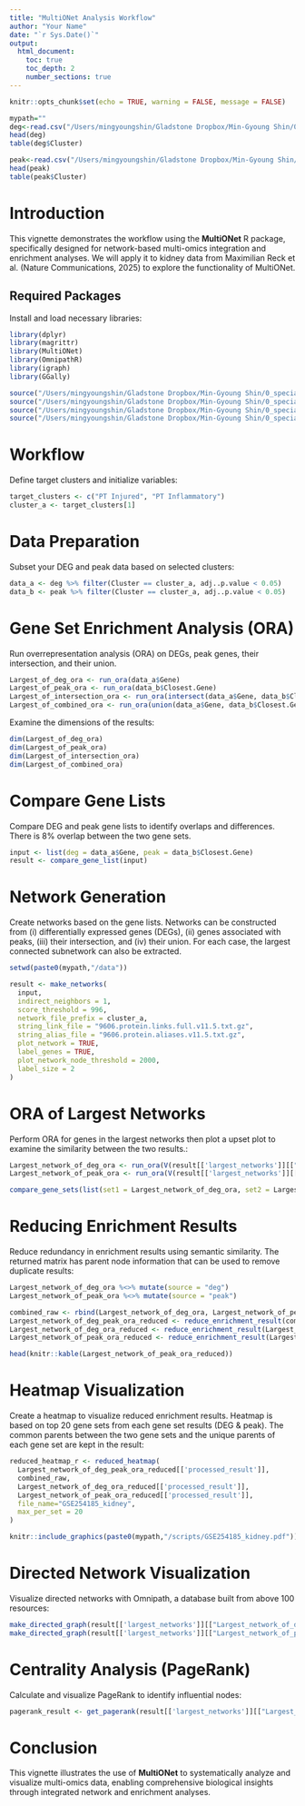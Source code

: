 ```yaml
---
title: "MultiONet Analysis Workflow"
author: "Your Name"
date: "`r Sys.Date()`"
output: 
  html_document:
    toc: true
    toc_depth: 2
    number_sections: true
---
```


```r
knitr::opts_chunk$set(echo = TRUE, warning = FALSE, message = FALSE)
```

```r
mypath=""
deg<-read.csv("/Users/mingyoungshin/Gladstone Dropbox/Min-Gyoung Shin/0_special topic1/multiOmicsiome/GSE254185_kidney/data/DEG_per_cluster.csv")
head(deg)
table(deg$Cluster)

peak<-read.csv("/Users/mingyoungshin/Gladstone Dropbox/Min-Gyoung Shin/0_special topic1/multiOmicsiome/GSE254185_kidney/data/top_peak_per_cluster.csv")
head(peak)
table(peak$Cluster)
```

# Introduction

This vignette demonstrates the workflow using the **MultiONet** R package, specifically designed for network-based multi-omics integration and enrichment analyses. We will apply it to kidney data from Maximilian Reck et al. (Nature Communications, 2025) to explore the functionality of MultiONet.

## Required Packages

Install and load necessary libraries:

```r
library(dplyr)
library(magrittr)
library(MultiONet)
library(OmnipathR)
library(igraph)
library(GGally)
```


```r
source("/Users/mingyoungshin/Gladstone Dropbox/Min-Gyoung Shin/0_special topic1/multiOmicsiome/scripts/make_directed_graph.R")
source("/Users/mingyoungshin/Gladstone Dropbox/Min-Gyoung Shin/0_special topic1/multiOmicsiome/scripts/reduced_heatmap.R")
source("/Users/mingyoungshin/Gladstone Dropbox/Min-Gyoung Shin/0_special topic1/multiOmicsiome/scripts/make_networks.R")
source("/Users/mingyoungshin/Gladstone Dropbox/Min-Gyoung Shin/0_special topic1/multiOmicsiome/scripts/reduce_enrichment_result.R")
```
# Workflow

Define target clusters and initialize variables:

```r
target_clusters <- c("PT Injured", "PT Inflammatory")
cluster_a <- target_clusters[1]
```

# Data Preparation

Subset your DEG and peak data based on selected clusters:

```r
data_a <- deg %>% filter(Cluster == cluster_a, adj..p.value < 0.05)
data_b <- peak %>% filter(Cluster == cluster_a, adj..p.value < 0.05)
```

# Gene Set Enrichment Analysis (ORA)

Run overrepresentation analysis (ORA) on DEGs, peak genes, their intersection, and their union.

```r
Largest_of_deg_ora <- run_ora(data_a$Gene)
Largest_of_peak_ora <- run_ora(data_b$Closest.Gene)
Largest_of_intersection_ora <- run_ora(intersect(data_a$Gene, data_b$Closest.Gene))
Largest_of_combined_ora <- run_ora(union(data_a$Gene, data_b$Closest.Gene))
```

Examine the dimensions of the results:

```r
dim(Largest_of_deg_ora)
dim(Largest_of_peak_ora)
dim(Largest_of_intersection_ora)
dim(Largest_of_combined_ora)
```

# Compare Gene Lists

Compare DEG and peak gene lists to identify overlaps and differences. There is 8% overlap between the two gene sets.

```r
input <- list(deg = data_a$Gene, peak = data_b$Closest.Gene)
result <- compare_gene_list(input)
```

# Network Generation

Create networks based on the gene lists. Networks can be constructed from (i) differentially expressed genes (DEGs), (ii) genes associated with peaks, (iii) their intersection, and (iv) their union. For each case, the largest connected subnetwork can also be extracted.

```r
setwd(paste0(mypath,"/data"))

result <- make_networks(
  input,
  indirect_neighbors = 1,
  score_threshold = 996,
  network_file_prefix = cluster_a,
  string_link_file = "9606.protein.links.full.v11.5.txt.gz",
  string_alias_file = "9606.protein.aliases.v11.5.txt.gz",
  plot_network = TRUE,
  label_genes = TRUE,
  plot_network_node_threshold = 2000,
  label_size = 2
)
```

# ORA of Largest Networks

Perform ORA for genes in the largest networks then plot a upset plot to examine the similarity between the two results.:

```r
Largest_network_of_deg_ora <- run_ora(V(result[['largest_networks']][["Largest_network_of_deg_1"]])$name)
Largest_network_of_peak_ora <- run_ora(V(result[['largest_networks']][["Largest_network_of_peak_1"]])$name)

compare_gene_sets(list(set1 = Largest_network_of_deg_ora, set2 = Largest_network_of_peak_ora))
```

# Reducing Enrichment Results

Reduce redundancy in enrichment results using semantic similarity. The returned matrix has parent node information that can be used to remove duplicate results:

```r
Largest_network_of_deg_ora %<>% mutate(source = "deg")
Largest_network_of_peak_ora %<>% mutate(source = "peak")

combined_raw <- rbind(Largest_network_of_deg_ora, Largest_network_of_peak_ora)
Largest_network_of_deg_peak_ora_reduced <- reduce_enrichment_result(combined_raw)
Largest_network_of_deg_ora_reduced <- reduce_enrichment_result(Largest_network_of_deg_ora)
Largest_network_of_peak_ora_reduced <- reduce_enrichment_result(Largest_network_of_peak_ora)

head(knitr::kable(Largest_network_of_peak_ora_reduced))
```

# Heatmap Visualization

Create a heatmap to visualize reduced enrichment results. Heatmap is based on top 20 gene sets from each gene set results (DEG & peak). The common parents between the two gene sets and the unique parents of each gene set are kept in the result:

```r
reduced_heatmap_r <- reduced_heatmap(
  Largest_network_of_deg_peak_ora_reduced[['processed_result']],
  combined_raw,
  Largest_network_of_deg_ora_reduced[['processed_result']],
  Largest_network_of_peak_ora_reduced[['processed_result']],
  file_name="GSE254185_kidney",
  max_per_set = 20
)
```
```r
knitr::include_graphics(paste0(mypath,"/scripts/GSE254185_kidney.pdf"))
```


# Directed Network Visualization

Visualize directed networks with Omnipath, a database built from above 100 resources:

```r
make_directed_graph(result[['largest_networks']][["Largest_network_of_deg_1"]])
make_directed_graph(result[['largest_networks']][["Largest_network_of_peak_1"]])
```

# Centrality Analysis (PageRank)

Calculate and visualize PageRank to identify influential nodes:

```r
pagerank_result <- get_pagerank(result[['largest_networks']][["Largest_network_of_combined_1"]])
```

# Conclusion

This vignette illustrates the use of **MultiONet** to systematically analyze and visualize multi-omics data, enabling comprehensive biological insights through integrated network and enrichment analyses.
